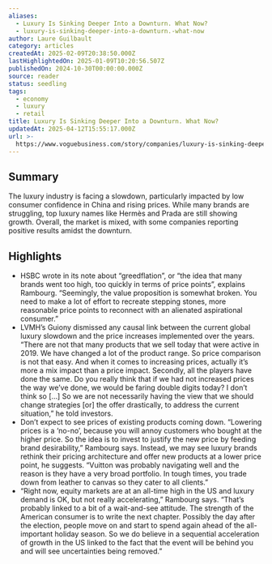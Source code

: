 ```yaml
---
aliases:
  - Luxury Is Sinking Deeper Into a Downturn. What Now?
  - luxury-is-sinking-deeper-into-a-downturn.-what-now
author: Laure Guilbault
category: articles
createdAt: 2025-02-09T20:38:50.000Z
lastHighlightedOn: 2025-01-09T10:20:56.507Z
publishedOn: 2024-10-30T00:00:00.000Z
source: reader
status: seedling
tags:
  - economy
  - luxury
  - retail
title: Luxury Is Sinking Deeper Into a Downturn. What Now?
updatedAt: 2025-04-12T15:55:17.000Z
url: >-
  https://www.voguebusiness.com/story/companies/luxury-is-sinking-deeper-into-a-downturn-what-now
---
```

## Summary

The luxury industry is facing a slowdown, particularly impacted by low consumer confidence in China and rising prices. While many brands are struggling, top luxury names like Hermès and Prada are still showing growth. Overall, the market is mixed, with some companies reporting positive results amidst the downturn.

## Highlights

- HSBC wrote in its note about “greedflation”, or “the idea that many brands went too high, too quickly in terms of price points”, explains Rambourg. “Seemingly, the value proposition is somewhat broken. You need to make a lot of effort to recreate stepping stones, more reasonable price points to reconnect with an alienated aspirational consumer.”
- LVMH’s Guiony dismissed any causal link between the current global luxury slowdown and the price increases implemented over the years. “There are not that many products that we sell today that were active in 2019. We have changed a lot of the product range. So price comparison is not that easy. And when it comes to increasing prices, actually it’s more a mix impact than a price impact. Secondly, all the players have done the same. Do you really think that if we had not increased prices the way we’ve done, we would be faring double digits today? I don’t think so […] So we are not necessarily having the view that we should change strategies [or] the offer drastically, to address the current situation,” he told investors.
- Don’t expect to see prices of existing products coming down. “Lowering prices is a ‘no-no’, because you will annoy customers who bought at the higher price. So the idea is to invest to justify the new price by feeding brand desirability,” Rambourg says. Instead, we may see luxury brands rethink their pricing architecture and offer new products at a lower price point, he suggests. “Vuitton was probably navigating well and the reason is they have a very broad portfolio. In tough times, you trade down from leather to canvas so they cater to all clients.”
- “Right now, equity markets are at an all-time high in the US and luxury demand is OK, but not really accelerating,” Rambourg says. “That’s probably linked to a bit of a wait-and-see attitude. The strength of the American consumer is to write the next chapter. Possibly the day after the election, people move on and start to spend again ahead of the all-important holiday season. So we do believe in a sequential acceleration of growth in the US linked to the fact that the event will be behind you and will see uncertainties being removed.”
